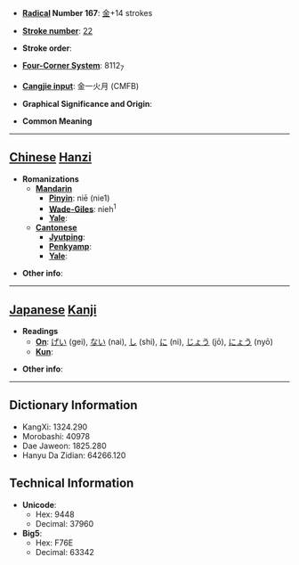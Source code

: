 * '''[[Wiktionary:Chinese radical index| Radical]] Number 167''': [[Wiktionary:Chinese radical index 金|金]]+14 strokes

* '''[[Wiktionary:Chinese total strokes index|Stroke number]]''': [[Wiktionary:Chinese total strokes index 22|22]]

* '''Stroke order''': 

* '''[[Wiktionary:Chinese four corner index|Four-Corner System]]''': 8112<sub>7</sub>

* '''[[Wiktionary:Chinese Cangjie index|Cangjie input]]''': 金一火月 (CMFB)

* '''Graphical Significance and Origin''': 

* '''Common Meaning'''

----

== [[Chinese]] [[Hanzi]] ==

* '''Romanizations'''
** '''[[Mandarin]]'''
*** '''[[Pinyin]]''': niē (nie1)
*** '''[[Wade-Giles]]''': nieh<sup>1</sup>
*** '''[[Yale]]''': 
** '''[[Cantonese]]'''
*** '''[[Jyutping]]''':
*** '''[[Penkyamp]]''': 
*** '''[[Yale]]''': 

* '''Other info''': 

----

== [[Japanese]] [[Kanji]] ==

* '''Readings'''
** '''[[On]]''': [[げい]] (gei), [[ない]] (nai), [[し]] (shi), [[に]] (ni), [[じょう]] (jō), [[にょう]] (nyō)
** '''[[Kun]]''': 

* '''Other info''':  

----

== Dictionary Information ==

* KangXi: 1324.290
* Morobashi: 40978
* Dae Jaweon: 1825.280
* Hanyu Da Zidian: 64266.120

== Technical Information ==

* '''Unicode''':
** Hex: 9448
** Decimal: 37960
* '''Big5''':
** Hex: F76E
** Decimal: 63342